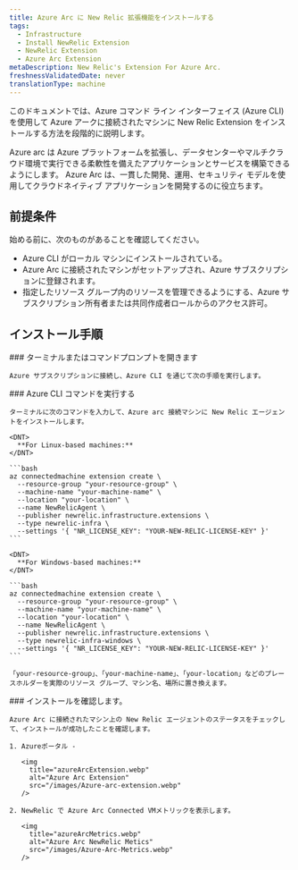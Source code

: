 ```yaml
---
title: Azure Arc に New Relic 拡張機能をインストールする
tags:
  - Infrastructure
  - Install NewRelic Extension
  - NewRelic Extension
  - Azure Arc Extension
metaDescription: New Relic's Extension For Azure Arc.
freshnessValidatedDate: never
translationType: machine
---
```


このドキュメントでは、Azure コマンド ライン インターフェイス (Azure CLI) を使用して Azure アークに接続されたマシンに New Relic Extension をインストールする方法を段階的に説明します。

<CollapserGroup>
  <Collapser
    id="verbose-with-manifest"
    title="アズールアークとは何ですか？"
  >
    Azure arc は Azure プラットフォームを拡張し、データセンターやマルチクラウド環境で実行できる柔軟性を備えたアプリケーションとサービスを構築できるようにします。 Azure Arc は、一貫した開発、運用、セキュリティ モデルを使用してクラウドネイティブ アプリケーションを開発するのに役立ちます。
  </Collapser>
</CollapserGroup>

## 前提条件

始める前に、次のものがあることを確認してください。

* Azure CLI がローカル マシンにインストールされている。
* Azure Arc に接続されたマシンがセットアップされ、Azure サブスクリプションに登録されます。
* 指定したリソース グループ内のリソースを管理できるようにする、Azure サブスクリプション所有者または共同作成者ロールからのアクセス許可。

## インストール手順

<Steps>
  <Step>
    ### ターミナルまたはコマンドプロンプトを開きます

    Azure サブスクリプションに接続し、Azure CLI を通じて次の手順を実行します。
  </Step>

  <Step>
    ### Azure CLI コマンドを実行する

    ターミナルに次のコマンドを入力して、Azure arc 接続マシンに New Relic エージェントをインストールします。

    <DNT>
      **For Linux-based machines:**
    </DNT>

    ```bash
    az connectedmachine extension create \
      --resource-group "your-resource-group" \
      --machine-name "your-machine-name" \
      --location "your-location" \
      --name NewRelicAgent \
      --publisher newrelic.infrastructure.extensions \
      --type newrelic-infra \
      --settings '{ "NR_LICENSE_KEY": "YOUR-NEW-RELIC-LICENSE-KEY" }'
    ```

    <DNT>
      **For Windows-based machines:**
    </DNT>

    ```bash
    az connectedmachine extension create \
      --resource-group "your-resource-group" \
      --machine-name "your-machine-name" \
      --location "your-location" \
      --name NewRelicAgent \
      --publisher newrelic.infrastructure.extensions \
      --type newrelic-infra-windows \
      --settings '{ "NR_LICENSE_KEY": "YOUR-NEW-RELIC-LICENSE-KEY" }'
    ```

    「your-resource-group」、「your-machine-name」、「your-location」などのプレースホルダーを実際のリソース グループ、マシン名、場所に置き換えます。
  </Step>

  <Step>
    ### インストールを確認します。

    Azure Arc に接続されたマシン上の New Relic エージェントのステータスをチェックして、インストールが成功したことを確認します。

    1. Azureポータル -

       <img
         title="azureArcExtension.webp"
         alt="Azure Arc Extension"
         src="/images/Azure-arc-extension.webp"
       />

    2. NewRelic で Azure Arc Connected VMメトリックを表示します。

       <img
         title="azureArcMetrics.webp"
         alt="Azure Arc NewRelic Metics"
         src="/images/Azure-Arc-Metrics.webp"
       />
  </Step>
</Steps>
